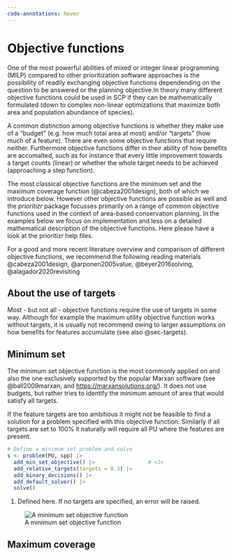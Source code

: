 ```yaml
---
code-annotations: hover
---
```


# Objective functions

One of the most powerful abilities of mixed or integer linear programming (MILP) compared to other prioritization software approaches is the possibility of readily exchanging objective functions dependending on the question to be answered or the planning objective.In theory many different objective functions could be used in SCP if they can be mathematically formulated (down to complex non-linear optimizations that maximize both area and population abundance of species).

A common distinction among objective functions is whether they make use of a "budget" (e.g. how much total area at most) and/or "targets" (how much of a feature). There are even some objective functions that require neither. Furthermore objective functions differ in their ability of how benefits are accumalted, such as for instance that every little improvement towards a target counts (linear) or whether the whole target needs to be achieved (approaching a step function).

The most classical objective functions are the minimum set and the maximum coverage function (@cabeza2001design), both of which we introduce below. However other objective functions are possible as well and the *prioritizr* package focusses primarily on a range of common objective functions used in the context of area-based conservation planning. In the examples below we focus on implementation and less on a detailed mathematical description of the objective functions. Here please have a look at the prioritizr help files. 

For a good and more recent literature overview and comparison of different objective functions, we recommend the following reading materials @cabeza2001design, @arponen2005value, @beyer2016solving, @alagador2020revisiting

::: callout-important
## About the use of targets

Most - but not all - objective functions require the use of targets in some way. Although for example the maximum utility objective function works without targets, it is usually not recommend owing to larger assumptions on how benefits for features accumulate (see also @sec-targets).

:::

## Minimum set

The minimum set objective function is the most commonly applied on and also the one exclusively supported by the popular Marxan software (see @ball2009marxan, and [https://marxansolutions.org/](https://marxansolutions.org/)). It does not use budgets, but rather tries to identify the minimum amount of area that would satisfy all targets. 

::: callout-note
If the feature targets are too ambitious it might not be feasible to find a solution for a problem specified with this objective function. Similarly if all targets are set to 100% it naturally will require all PU where the features are present.
:::

```r

# Define a minimum set problem and solve
s <- problem(PU, spp) |>                     
  add_min_set_objective() |>                 # <1>
  add_relative_targets(targets = 0.3) |>     
  add_binary_decisions() |>                  
  add_default_solver() |> 
  solve()

```

1.  Defined here. If no targets are specified, an error will be raised.

![A minimum set objective function](/figures/objectivefunctions_minset.png)

## Maximum coverage
